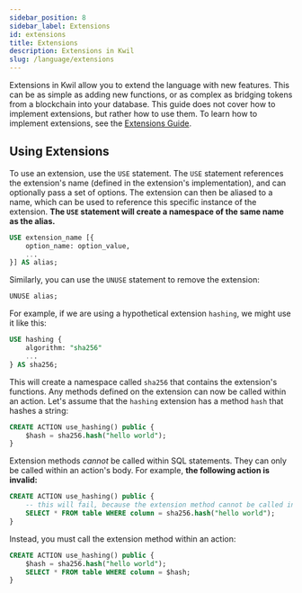 ```yaml
---
sidebar_position: 8
sidebar_label: Extensions
id: extensions
title: Extensions
description: Extensions in Kwil
slug: /language/extensions
---
```


Extensions in Kwil allow you to extend the language with new features. This can be as simple as adding new functions, or as complex
as bridging tokens from a blockchain into your database. This guide does not cover how to implement extensions, but rather how to use them.
To learn how to implement extensions, see the [Extensions Guide](/docs/extensions).

## Using Extensions

To use an extension, use the `USE` statement. The `USE` statement references the extension's name (defined in the extension's implementation),
and can optionally pass a set of options. The extension can then be aliased to a name, which can be used to reference this specific instance
of the extension. **The `USE` statement will create a namespace of the same name as the alias.**

```sql
USE extension_name [{
    option_name: option_value,
    ...
}] AS alias;
```

Similarly, you can use the `UNUSE` statement to remove the extension:

```sql
UNUSE alias;
```

For example, if we are using a hypothetical extension `hashing`, we might use it like this:

```sql
USE hashing {
    algorithm: "sha256"
    ...
} AS sha256;
```

This will create a namespace called `sha256` that contains the extension's functions. Any methods defined on the extension
can now be called within an action. Let's assume that the `hashing` extension has a method `hash` that hashes a string:

```sql
CREATE ACTION use_hashing() public {
    $hash = sha256.hash("hello world");
}
```

Extension methods _cannot_ be called within SQL statements. They can only be called within an action's body. For example, **the following
action is invalid:**

```sql
CREATE ACTION use_hashing() public {
    -- this will fail, because the extension method cannot be called in a SQL statement
    SELECT * FROM table WHERE column = sha256.hash("hello world");
}
```

Instead, you must call the extension method within an action:

```sql
CREATE ACTION use_hashing() public {
    $hash = sha256.hash("hello world");
    SELECT * FROM table WHERE column = $hash;
}
```